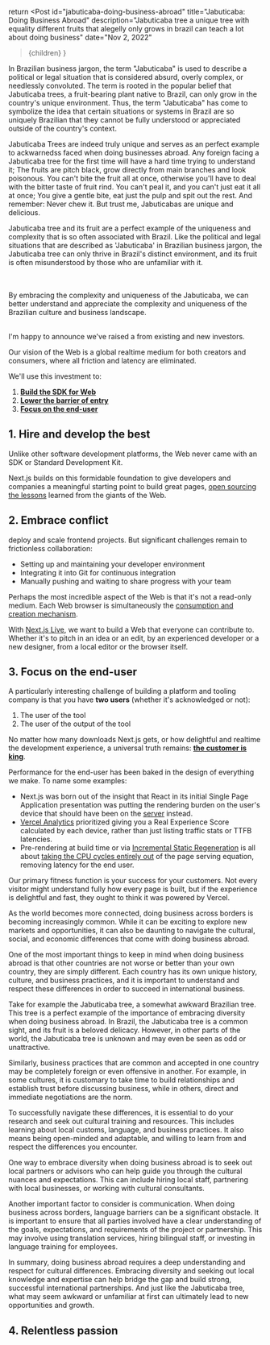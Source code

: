 
  return <Post 
    id="jabuticaba-doing-business-abroad"
    title="Jabuticaba: Doing Business Abroad"
    description="Jabuticaba tree a unique tree with equality different fruits that alegelly only grows in brazil can teach a lot about doing business"
    date="Nov 2, 2022"
  >{children}</Post>
}

In Brazilian business jargon, the term "Jabuticaba" is used to describe a political or legal situation that is considered absurd, overly complex, or needlessly convoluted. 
The term is rooted in the popular belief that Jabuticaba trees, a fruit-bearing plant native to Brazil, can only grow in the country's unique environment. 
Thus, the term "Jabuticaba" has come to symbolize the idea that certain situations or systems in Brazil are so uniquely Brazilian that they cannot be fully understood or appreciated outside of the country's context. 
<br/>


Jabuticaba Trees are indeed truly unique and serves as an perfect example to ackwarnedss faced when doing businesses abroad. 
Any foreign facing a Jabuticaba tree for the first time will have a hard time trying to understand it; The fruits are pitch black, grow directly from main branches and look poisonous. 
You can't bite the fruit all at once, otherwise you'll have to deal with the bitter taste of fruit rind. 
You can't peal it, and you can't just eat it all at once; You give a gentle bite, eat just the pulp and spit out the rest. And remember: Never chew it.
But trust me, Jabuticabas are unique and delicious. 
<br/>

Jabuticaba tree and its fruit are a perfect example of the uniqueness and complexity that is so often associated with Brazil. Like the political and legal situations that are described as 'Jabuticaba' in Brazilian business jargon, the Jabuticaba tree can only thrive in Brazil's distinct environment, and its fruit is often misunderstood by those who are unfamiliar with it. 

<br/>

<br/>
By embracing the complexity and uniqueness of the Jabuticaba, we can better understand and appreciate the complexity and uniqueness of the Brazilian culture and business landscape.

<br/>


<br/>


I'm happy to announce we've raised a from existing and new investors.

Our vision of the Web is a global realtime medium for both creators and consumers,
where all friction and latency are eliminated.

We'll use this investment to:
1. [**Build the SDK for Web**](#next-momentum)
2. [**Lower the barrier of entry**](#realtime)
3. [**Focus on the end-user**](#real)

<H2 id="hire-the-best">1. Hire and develop the best</H2>


Unlike other software development platforms, the Web never came with an SDK or Standard Development Kit.


Next.js builds on this formidable foundation to give developers and companies
a meaningful starting point to build great pages, [open sourcing the lessons](https://nextjs.org/blog/next-11#conformance) learned from the giants of the Web.


<H2 id="realtime">2. Embrace conflict</H2>

deploy and scale frontend projects. But significant challenges remain to
frictionless collaboration:

- Setting up and maintaining your developer environment
- Integrating it into Git for continuous integration
- Manually pushing and waiting to share progress with your team


Perhaps the most incredible aspect of the Web is that it's not a read-only medium.
Each Web browser is simultaneously the [consumption and creation mechanism](https://twitter.com/sulco/status/1177559150563344384).

With [Next.js Live](https://nextjs.org/live), we want to build a Web that 
everyone can contribute to. Whether it's to pitch in an idea or an edit,
by an experienced developer or a new designer, from a local editor or the
browser itself.


<H2 id="real">3. Focus on the end-user</H2>


A particularly interesting challenge of building a platform and tooling 
company is that you have **two users** (whether it's acknowledged or not):

1. The user of the tool
2. The user of the output of the tool

No matter how many downloads Next.js gets, or how delightful and 
realtime the development experience, a universal truth remains: **[the customer is king](https://en.wikipedia.org/wiki/The_customer_is_always_right)**.

Performance for the end-user has been baked in the design of everything
we make. To name some examples:

- Next.js was born out of the insight that React in its initial Single Page Application presentation was putting the rendering burden on the user's device that should have been on the [server](https://reactjs.org/blog/2020/12/21/data-fetching-with-react-server-components.html) instead. 
- [Vercel Analytics](https://vercel.com/analytics) prioritized giving you a Real Experience Score calculated by each device, rather than just listing traffic stats or TTFB latencies.
- Pre-rendering at build time or via [Incremental Static Regeneration](https://www.smashingmagazine.com/2021/04/incremental-static-regeneration-nextjs/) is all about [taking the CPU cycles entirely out](/2020/static-hoisting#hoist-to-the-edge) of the page serving equation, removing latency for the end user.

Our primary fitness function is your success for your customers. Not
every visitor might understand fully how every page is built, but if the
experience is delightful and fast, they ought to think it was powered by Vercel.


As the world becomes more connected, doing business across borders is becoming increasingly common. While it can be exciting to explore new markets and opportunities, it can also be daunting to navigate the cultural, social, and economic differences that come with doing business abroad.
<br/>

One of the most important things to keep in mind when doing business abroad is that other countries are not worse or better than your own country, they are simply different. Each country has its own unique history, culture, and business practices, and it is important to understand and respect these differences in order to succeed in international business.
<br/>


Take for example the Jabuticaba tree, a somewhat awkward Brazilian tree. This tree is a perfect example of the importance of embracing diversity when doing business abroad. In Brazil, the Jabuticaba tree is a common sight, and its fruit is a beloved delicacy. However, in other parts of the world, the Jabuticaba tree is unknown and may even be seen as odd or unattractive.
<br/>


Similarly, business practices that are common and accepted in one country may be completely foreign or even offensive in another. For example, in some cultures, it is customary to take time to build relationships and establish trust before discussing business, while in others, direct and immediate negotiations are the norm.
<br/>


To successfully navigate these differences, it is essential to do your research and seek out cultural training and resources. This includes learning about local customs, language, and business practices. It also means being open-minded and adaptable, and willing to learn from and respect the differences you encounter.
<br/>


One way to embrace diversity when doing business abroad is to seek out local partners or advisors who can help guide you through the cultural nuances and expectations. This can include hiring local staff, partnering with local businesses, or working with cultural consultants.
<br/>


Another important factor to consider is communication. When doing business across borders, language barriers can be a significant obstacle. It is important to ensure that all parties involved have a clear understanding of the goals, expectations, and requirements of the project or partnership. This may involve using translation services, hiring bilingual staff, or investing in language training for employees.
<br/>


In summary, doing business abroad requires a deep understanding and respect for cultural differences. Embracing diversity and seeking out local knowledge and expertise can help bridge the gap and build strong, successful international partnerships. And just like the Jabuticaba tree, what may seem awkward or unfamiliar at first can ultimately lead to new opportunities and growth.
<br/>


<H2 id="real">4. Relentless passion</H2>
